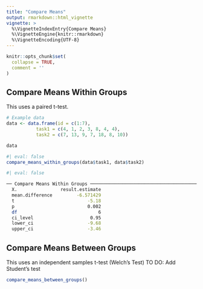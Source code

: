 ```yaml
---
title: "Compare Means"
output: rmarkdown::html_vignette
vignette: >
  %\VignetteIndexEntry{Compare Means}
  %\VignetteEngine{knitr::rmarkdown}
  %\VignetteEncoding{UTF-8}
---
```


```r
knitr::opts_chunk$set(
  collapse = TRUE,
  comment = ''
)
```

## Compare Means Within Groups

This uses a paired t-test.

```r
# Example data
data <- data.frame(id = c(1:7),
           task1 = c(4, 1, 2, 3, 8, 4, 4),
           task2 = c(7, 13, 9, 7, 18, 8, 10))

data 
```


```r
#| eval: false
compare_means_within_groups(data$task1, data$task2)
```

```bash
#| eval: false

── Compare Means Within Groups ────────────────────────────────────────────────────────────────────
  X.                result.estimate  
  mean.difference         -6.571429  
  t                           -5.18  
  p                           0.002  
  df                              6  
  ci_level                     0.95  
  lower_ci                    -9.68  
  upper_ci                    -3.46  

```

## Compare Means Between Groups

This uses an independent samples t-test (Welch's Test) TO DO: Add Student's test

```r
compare_means_between_groups()
```

